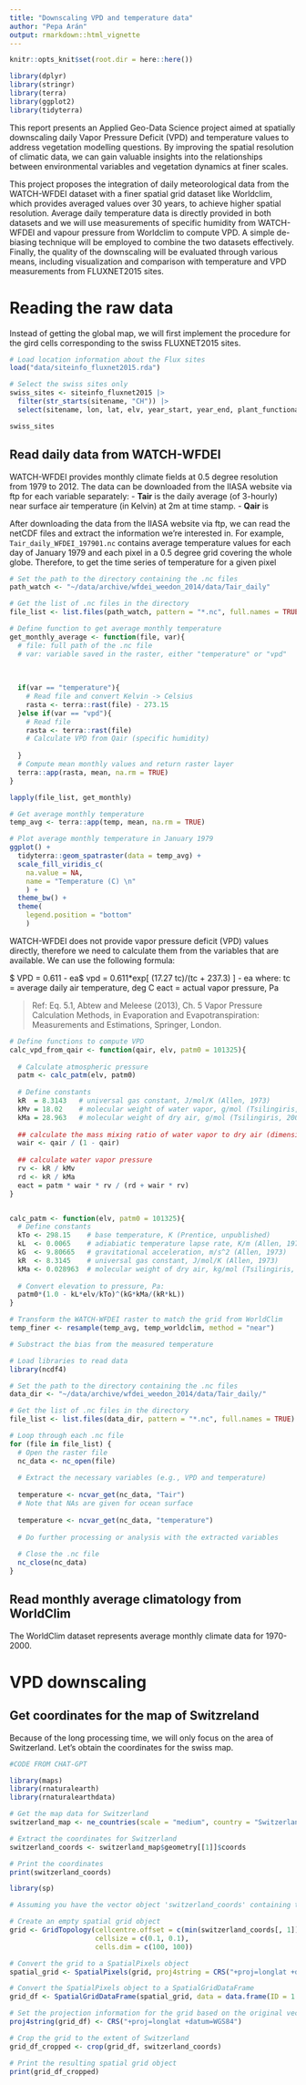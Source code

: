 ```yaml
---
title: "Downscaling VPD and temperature data"
author: "Pepa Arán"
output: rmarkdown::html_vignette
---
```


```r
knitr::opts_knit$set(root.dir = here::here())

library(dplyr)
library(stringr)
library(terra)
library(ggplot2)
library(tidyterra)
```

This report presents an Applied Geo-Data Science project aimed at spatially downscaling daily Vapor Pressure Deficit (VPD) and temperature values to address vegetation modelling questions. By improving the spatial resolution of climatic data, we can gain valuable insights into the relationships between environmental variables and vegetation dynamics at finer scales. 

This project proposes the integration of daily meteorological data from the WATCH-WFDEI dataset with a finer spatial grid dataset like Worldclim, which provides averaged values over 30 years, to achieve higher spatial resolution. Average daily temperature data is directly provided in both datasets and we will use measurements of specific humidity from WATCH-WFDEI and vapour pressure from Worldclim to compute VPD. A simple de-biasing technique will be employed to combine the two datasets effectively. Finally, the quality of the downscaling will be evaluated through various means, including visualization and comparison with temperature and VPD measurements from FLUXNET2015 sites.
 
# Reading the raw data

Instead of getting the global map, we will first implement the procedure for the gird cells corresponding to the swiss FLUXNET2015 sites.

```r
# Load location information about the Flux sites
load("data/siteinfo_fluxnet2015.rda")

# Select the swiss sites only
swiss_sites <- siteinfo_fluxnet2015 |>
  filter(str_starts(sitename, "CH")) |>
  select(sitename, lon, lat, elv, year_start, year_end, plant_functional_type)

swiss_sites
```


## Read daily data from WATCH-WFDEI

WATCH-WFDEI provides monthly climate fields at 0.5 degree resolution from 1979 to 2012. 
The data can be downloaded from the IIASA website via ftp for each variable separately:
- **Tair** is the daily average (of 3-hourly) near surface air temperature (in Kelvin) at 2m at time stamp.
- **Qair** is


After downloading the data from the IIASA website via ftp, we can read the netCDF files and extract the information we're interested in. For example, `Tair_daily_WFDEI_197901.nc` contains average temperature values for each day of January 1979 and each pixel in a 0.5 degree grid covering the whole globe. Therefore, to get the time series of temperature for a given pixel

```r

# Set the path to the directory containing the .nc files
path_watch <- "~/data/archive/wfdei_weedon_2014/data/Tair_daily"

# Get the list of .nc files in the directory
file_list <- list.files(path_watch, pattern = "*.nc", full.names = TRUE)

# Define function to get average monthly temperature
get_monthly_average <- function(file, var){
  # file: full path of the .nc file
  # var: variable saved in the raster, either "temperature" or "vpd"
  
 
  
  if(var == "temperature"){
    # Read file and convert Kelvin -> Celsius
    rasta <- terra::rast(file) - 273.15 
  }else if(var == "vpd"){
    # Read file
    rasta <- terra::rast(file)
    # Calculate VPD from Qair (specific humidity)
    
  }
  # Compute mean monthly values and return raster layer
  terra::app(rasta, mean, na.rm = TRUE)
}

lapply(file_list, get_monthly)

# Get average monthly temperature
temp_avg <- terra::app(temp, mean, na.rm = TRUE)

# Plot average monthly temperature in January 1979
ggplot() +
  tidyterra::geom_spatraster(data = temp_avg) +
  scale_fill_viridis_c(
    na.value = NA,
    name = "Temperature (C) \n"
    ) +
  theme_bw() +
  theme(
    legend.position = "bottom"
    )
```

WATCH-WFDEI does not provide vapor pressure deficit (VPD) values directly, therefore we need to calculate them from the variables that are available. We can use the following formula:

$ VPD = 0.611 \exp[ (17.27 tc)/(tc + 237.3) ] - ea$ 
             vpd = 0.611*exp[ (17.27 tc)/(tc + 237.3) ] - ea
             where:
                 tc = average daily air temperature, deg C
                 eact  = actual vapor pressure, Pa
  
  
>  Ref: Eq. 5.1, Abtew and Meleese (2013), Ch. 5 Vapor Pressure Calculation Methods, in Evaporation and Evapotranspiration: Measurements and Estimations, Springer, London.

```r
# Define functions to compute VPD
calc_vpd_from_qair <- function(qair, elv, patm0 = 101325){
  
  # Calculate atmospheric pressure
  patm <- calc_patm(elv, patm0)
  
  # Define constants
  kR  = 8.3143   # universal gas constant, J/mol/K (Allen, 1973)
  kMv = 18.02    # molecular weight of water vapor, g/mol (Tsilingiris, 2008)
  kMa = 28.963   # molecular weight of dry air, g/mol (Tsilingiris, 2008)
    
  ## calculate the mass mixing ratio of water vapor to dry air (dimensionless)
  wair <- qair / (1 - qair)
  
  ## calculate water vapor pressure 
  rv <- kR / kMv
  rd <- kR / kMa
  eact = patm * wair * rv / (rd + wair * rv)
}


calc_patm <- function(elv, patm0 = 101325){
  # Define constants
  kTo <- 298.15    # base temperature, K (Prentice, unpublished)
  kL  <- 0.0065    # adiabiatic temperature lapse rate, K/m (Allen, 1973)
  kG  <- 9.80665   # gravitational acceleration, m/s^2 (Allen, 1973)
  kR  <- 8.3145    # universal gas constant, J/mol/K (Allen, 1973)
  kMa <- 0.028963  # molecular weight of dry air, kg/mol (Tsilingiris, 2008)
  
  # Convert elevation to pressure, Pa:
  patm0*(1.0 - kL*elv/kTo)^(kG*kMa/(kR*kL))
}
```



```r
# Transform the WATCH-WFDEI raster to match the grid from WorldClim
temp_finer <- resample(temp_avg, temp_worldclim, method = "near")

# Substract the bias from the measured temperature
```


```r
# Load libraries to read data
library(ncdf4)

# Set the path to the directory containing the .nc files
data_dir <- "~/data/archive/wfdei_weedon_2014/data/Tair_daily/"

# Get the list of .nc files in the directory
file_list <- list.files(data_dir, pattern = "*.nc", full.names = TRUE)

# Loop through each .nc file
for (file in file_list) {
  # Open the raster file
  nc_data <- nc_open(file)
  
  # Extract the necessary variables (e.g., VPD and temperature)
  
  temperature <- ncvar_get(nc_data, "Tair")
  # Note that NAs are given for ocean surface
  
  temperature <- ncvar_get(nc_data, "temperature")
  
  # Do further processing or analysis with the extracted variables
  
  # Close the .nc file
  nc_close(nc_data)
}

```

## Read monthly average climatology from WorldClim

The WorldClim dataset represents average monthly climate data for 1970-2000.


# VPD downscaling 


## Get coordinates for the map of Switzreland

Because of the long processing time, we will only focus on the area of Switzerland. Let's obtain the coordinates for the swiss map.
```r
#CODE FROM CHAT-GPT

library(maps)
library(rnaturalearth)
library(rnaturalearthdata)

# Get the map data for Switzerland
switzerland_map <- ne_countries(scale = "medium", country = "Switzerland", returnclass = "sf")

# Extract the coordinates for Switzerland
switzerland_coords <- switzerland_map$geometry[[1]]$coords

# Print the coordinates
print(switzerland_coords)

library(sp)

# Assuming you have the vector object 'switzerland_coords' containing the coordinates of Switzerland

# Create an empty spatial grid object
grid <- GridTopology(cellcentre.offset = c(min(switzerland_coords[, 1]), min(switzerland_coords[, 2])),
                     cellsize = c(0.1, 0.1),
                     cells.dim = c(100, 100))

# Convert the grid to a SpatialPixels object
spatial_grid <- SpatialPixels(grid, proj4string = CRS("+proj=longlat +datum=WGS84"))

# Convert the SpatialPixels object to a SpatialGridDataFrame
grid_df <- SpatialGridDataFrame(spatial_grid, data = data.frame(ID = 1:length(spatial_grid)))

# Set the projection information for the grid based on the original vector object
proj4string(grid_df) <- CRS("+proj=longlat +datum=WGS84")

# Crop the grid to the extent of Switzerland
grid_df_cropped <- crop(grid_df, switzerland_coords)

# Print the resulting spatial grid object
print(grid_df_cropped)

```




